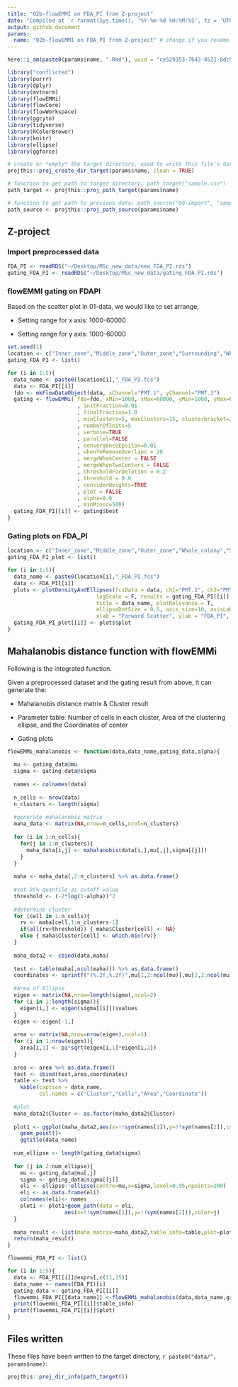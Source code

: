 ```yaml
---
title: "02b-flowEMMI on FDA_PI from Z-project"
date: "Compiled at `r format(Sys.time(), '%Y-%m-%d %H:%M:%S', tz = 'UTC')` UTC"
output: github_document
params:
  name: "02b-flowEMMI on FDA_PI from Z-project" # change if you rename file
---
```


```r
here::i_am(paste0(params$name, ".Rmd"), uuid = "ce529353-7643-4521-8dc9-35a25f812de1")
```


```r
library("conflicted")
library(purrr)
library(dplyr)
library(mvtnorm)
library(flowEMMi)
library(flowCore)
library(flowWorkspace)
library(ggcyto)
library(tidyverse)
library(RColorBrewer)
library(knitr)
library(ellipse)
library(ggforce)
```

```r
# create or *empty* the target directory, used to write this file's data: 
projthis::proj_create_dir_target(params$name, clean = TRUE)

# function to get path to target directory: path_target("sample.csv")
path_target <- projthis::proj_path_target(params$name)

# function to get path to previous data: path_source("00-import", "sample.csv")
path_source <- projthis::proj_path_source(params$name)
```

## Z-project 

### Import preprocessed data

```r
FDA_PI <- readRDS("~/Desktop/MSc_new_data/new_FDA_PI.rds")
gating_FDA_PI <- readRDS("~/Desktop/MSc_new_data/gating_FDA_PI.rds")
```

### flowEMMI gating on FDAPI

Based on the scatter plot in 01-data, we would like to set arrange,

-   Setting range for x axis: 1000-60000

-   Setting range for y axis: 1000-60000


```r
set.seed(1)
location <- c("Inner_zone","Middle_zone","Outer_zone","Surrounding","Whole_colony")
gating_FDA_PI <- list()

for (i in 1:5){
  data_name <- paste0(location[i],"_FDA_PI.fcs")
  data <- FDA_PI[[i]]
  fdo <- mkFlowDataObject(data, xChannel="PMT.1", yChannel="PMT.3")
  gating <- flowEMMi( fdo=fdo, xMin=1000, xMax=60000, yMin=1000, yMax=60000
                      , initFraction=0.01
                      , finalFraction=1.0
                      , minClusters=5, maxClusters=15, clusterbracket=2
                      , numberOfInits=5
                      , verbose=TRUE
                      , parallel=FALSE
                      , convergenceEpsilon=0.01
                      , whenToRemoveOverlaps = 20
                      , mergeWhenCenter = FALSE
                      , mergeWhenTwoCenters = FALSE
                      , thresholdForDeletion = 0.2
                      , threshold = 0.9
                      , considerWeights=TRUE
                      , plot = FALSE
                      , alpha=0.9
                      , minMinor=500)
  gating_FDA_PI[[i]] <- gating$best
}
```


### Gating plots on FDA_PI
```r
location <- c("Inner_zone","Middle_zone","Outer_zone","Whole_colony","Surrounding")
gating_FDA_PI_plot <- list()

for (i in 1:5){
  data_name <- paste0(location[i],"_FDA_PI.fcs")
  data <- FDA_PI[[i]]
  plots <- plotDensityAndEllipses(fcsData = data, ch1="PMT.1", ch2="PMT.3", alpha=0.9,
                            logScale = F, results = gating_FDA_PI[[i]],
                            title = data_name, plotRelevance = T,
                            ellipseDotSize = 0.5, axis_size=10, axisLabeling_size=10,
                            xlab = "Forward Scatter", ylab = "FDA_PI", font = "Arial")
  gating_FDA_PI_plot[[i]] <- plots$plot
}
```


## Mahalanobis distance function with flowEMMi

Following is the integrated function.

Given a preprocessed dataset and the gating result from above, it can generate the:

-   Mahalanobis distance matrix & Cluster result

-   Parameter table: Number of cells in each cluster, Area of the clustering ellipse, and the Coordinates of center

-   Gating plots


```r
flowEMMi_mahalanobis <- function(data,data_name,gating_data,alpha){
  
  mu <- gating_data@mu
  sigma <- gating_data@sigma
  
  names <- colnames(data)
  
  n_cells <- nrow(data)
  n_clusters <- length(sigma)
  
  #generate mahalanobis matrix
  maha_data <- matrix(NA,nrow=n_cells,ncol=n_clusters)
  
  for (i in 1:n_cells){
    for(j in 1:n_clusters){
      maha_data[i,j] <- mahalanobis(data[i,],mu[,j],sigma[[j]])
    }
  }
  
  maha <- maha_data[,2:n_clusters] %>% as.data.frame()
  
  #set 95% quantile as cutoff value
  threshold <- (-2*log(1-alpha))^2
  
  #determine cluster
  for (cell in 1:n_cells){
    rv <- maha[cell,1:n_clusters-1]
    if(all(rv>threshold)) { maha$Cluster[cell] <- NA}
    else { maha$Cluster[cell] <- which.min(rv)}
  }
  
  maha_data2 <- cbind(data,maha)
  
  test <- table(maha[,ncol(maha)]) %>% as.data.frame()
  coordinates <- sprintf("(%.2f,%.2f)",mu[1,2:ncol(mu)],mu[2,2:ncol(mu)])
  
  #Area of Ellipse
  eigen <- matrix(NA,nrow=length(sigma),ncol=2)
  for (i in 1:length(sigma)){
    eigen[i,] <- eigen(sigma[[i]])$values
  }
  eigen <- eigen[-1,]
  
  area <- matrix(NA,nrow=nrow(eigen),ncol=1)
  for (i in 1:nrow(eigen)){
    area[i,1] <- pi*sqrt(eigen[i,1]*eigen[i,2])
  }
  
  area <- area %>% as.data.frame()
  test <- cbind(test,area,coordinates)
  table <- test %>% 
    kable(caption = data_name,
          col.names = c("Cluster","Cells","Area","Coordinate"))
   
  #plot
  maha_data2$Cluster <- as.factor(maha_data2$Cluster)
  
  plot1 <- ggplot(maha_data2,aes(x=!!sym(names[1]),y=!!sym(names[2]),color=Cluster))+
    geom_point()+
    ggtitle(data_name)
  
  num_ellipse <- length(gating_data@sigma)
  
  for (j in 2:num_ellipse){
    mu <- gating_data@mu[,j]
    sigma <- gating_data@sigma[[j]]
    eli <- ellipse::ellipse(centre=mu,x=sigma,level=0.95,npoints=200) 
    eli <- as.data.frame(eli)
    colnames(eli)<- names
    plot1 <- plot1+geom_path(data = eli,
                  aes(x=!!sym(names[1]),y=!!sym(names[2])),color=j)
  }
  
  maha_result <- list(maha_matrix=maha_data2,table_info=table,plot=plot1)
  return(maha_result)
}
```

```r
flowemmi_FDA_PI <- list()

for (i in 1:5){
  data <- FDA_PI[[i]]@exprs[,c(11,15)]
  data_name <- names(FDA_PI)[i]
  gating_data <- gating_FDA_PI[[i]]
  flowemmi_FDA_PI[[data_name]] <-flowEMMi_mahalanobis(data,data_name,gating_data,0.95)
  print(flowemmi_FDA_PI[[i]]$table_info)
  print(flowemmi_FDA_PI[[i]]$plot)
}
```

## Files written

These files have been written to the target directory, ```r paste0("data/", params$name)```:

```r
projthis::proj_dir_info(path_target())
```

